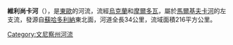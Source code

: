 '''維利尚卡河'''（{{lang-uk|Вільшанка}}），是[[東歐|東歐]]的河流，流經[[烏克蘭|烏克蘭]]和[[摩爾多瓦|摩爾多瓦]]，屬於[[馬爾基夫卡河|馬爾基夫卡河]]的左支流，發源自[[蘇哈多利納_(克里若皮利區)|蘇哈多利納]]東北面，河道全長34公里，流域面積216平方公里。

{{DEFAULTSORT:Вільшанка (притока Марківки)}}
[[Category:文尼察州河流|Category:文尼察州河流]]


{{Ukraine-river-stub}}